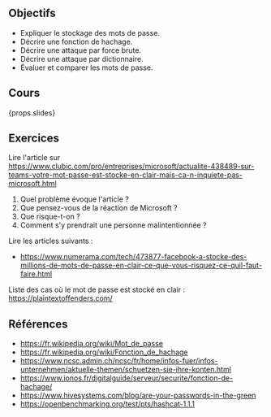## Objectifs

- Expliquer le stockage des mots de passe.
- Décrire une fonction de hachage.
- Décrire une attaque par force brute.
- Décrire une attaque par dictionnaire.
- Évaluer et comparer les mots de passe.

## Cours

{props.slides}

## Exercices

Lire l'article sur https://www.clubic.com/pro/entreprises/microsoft/actualite-438489-sur-teams-votre-mot-passe-est-stocke-en-clair-mais-ca-n-inquiete-pas-microsoft.html

1. Quel problème évoque l'article ?
2. Que pensez-vous de la réaction de Microsoft ?
3. Que risque-t-on ?
4. Comment s'y prendrait une personne malintentionnée ?

Lire les articles suivants :

- https://www.numerama.com/tech/473877-facebook-a-stocke-des-millions-de-mots-de-passe-en-clair-ce-que-vous-risquez-ce-quil-faut-faire.html

Liste des cas où le mot de passe est stocké en clair : https://plaintextoffenders.com/

## Références

- https://fr.wikipedia.org/wiki/Mot_de_passe
- https://fr.wikipedia.org/wiki/Fonction_de_hachage
- https://www.ncsc.admin.ch/ncsc/fr/home/infos-fuer/infos-unternehmen/aktuelle-themen/schuetzen-sie-ihre-konten.html
- https://www.ionos.fr/digitalguide/serveur/securite/fonction-de-hachage/
- https://www.hivesystems.com/blog/are-your-passwords-in-the-green
- https://openbenchmarking.org/test/pts/hashcat-1.1.1
